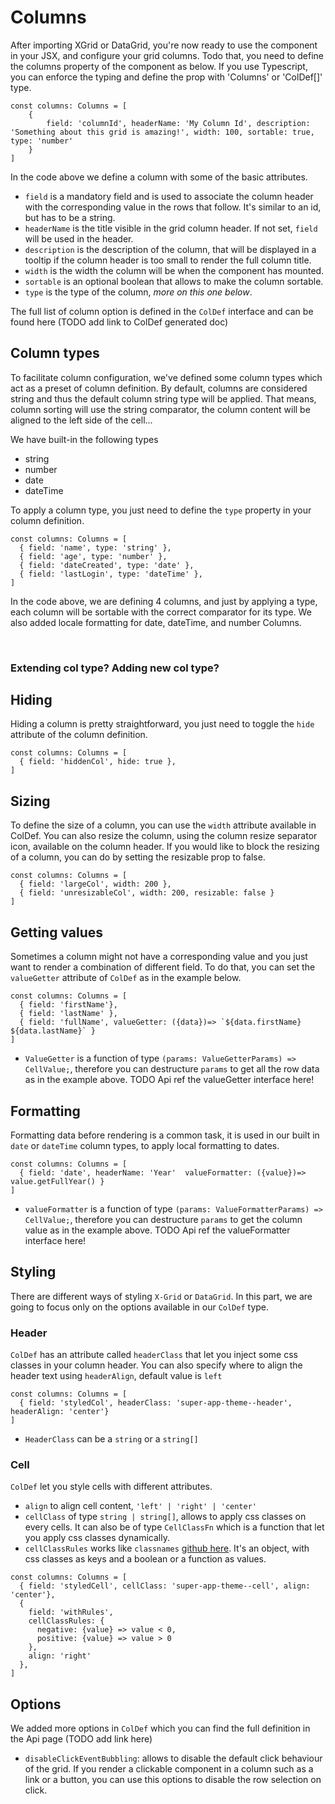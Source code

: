
<Meta title="1. Docs/2. Columns" component={XGrid} />

# Columns

After importing XGrid or DataGrid, you're now ready to use the component in your JSX, and configure your grid columns.
Todo that, you need to define the columns property of the component as below.
If you use Typescript, you can enforce the typing and define the prop with 'Columns' or 'ColDef[]' type.

```tsx
const columns: Columns = [
    {
        field: 'columnId', headerName: 'My Column Id', description: 'Something about this grid is amazing!', width: 100, sortable: true, type: 'number'
    }
]
```
In the code above we define a column with some of the basic attributes.
- `field` is a mandatory field and is used to associate the column header with the corresponding value in the rows that follow. It's similar to an id, but has to be a string.
- `headerName` is the title visible in the grid column header. If not set, `field` will be used in the header.
- `description` is the description of the column, that will be displayed in a tooltip if the column header is too small to render the full column title.
- `width` is the width the column will be when the component has mounted.
- `sortable` is an optional boolean that allows to make the column sortable.
- `type` is the type of the column, *more on this one below*.

The full list of column option is defined in the `ColDef` interface and can be found here (TODO add link to ColDef generated doc)

## Column types

To facilitate column configuration, we've defined some column types which act as a preset of column definition.
By default, columns are considered string and thus the default column string type will be applied.
That means, column sorting will use the string comparator, the column content will be aligned to the left side of the cell...

We have built-in the following types
 - string
 - number
 - date
 - dateTime

To apply a column type, you just need to define the `type` property in your column definition.
```tsx
const columns: Columns = [
  { field: 'name', type: 'string' },
  { field: 'age', type: 'number' },
  { field: 'dateCreated', type: 'date' },
  { field: 'lastLogin', type: 'dateTime' },
]
```
In the code above, we are defining 4 columns, and just by applying a type, each column will be sortable with the correct comparator for its type.
We also added locale formatting for date, dateTime, and number Columns.

<ColumnTypesDemo />
<br />

### Extending col type? Adding new col type?

## Hiding
Hiding a column is pretty straightforward, you just need to toggle the `hide` attribute of the column definition.
```tsx
const columns: Columns = [
  { field: 'hiddenCol', hide: true },
]
```
<HideColumnDemo />

## Sizing

To define the size of a column, you can use the `width` attribute available in ColDef. You can also resize the column, using the column resize separator icon, available on the column header. If you would like to block the resizing of a column, you can do by setting the resizable prop to false.

```tsx
const columns: Columns = [
  { field: 'largeCol', width: 200 },
  { field: 'unresizableCol', width: 200, resizable: false }
]
```
## Getting values
Sometimes a column might not have a corresponding value and you just want to render a combination of different field.
To do that, you can set the `valueGetter` attribute of `ColDef` as in the example below.

 ```tsx
 const columns: Columns = [
   { field: 'firstName'},
   { field: 'lastName' },
   { field: 'fullName', valueGetter: ({data})=> `${data.firstName} ${data.lastName}` }
 ]
 ```
- `ValueGetter` is a function of type `(params: ValueGetterParams) => CellValue;`, therefore you can destructure `params` to get all the row data as in the example above.
TODO Api ref the valueGetter interface here!

<ValueGetterDemo />

## Formatting
Formatting data before rendering is a common task, it is used in our built in `date` or `dateTime` column types, to apply local formatting to dates.

 ```tsx
 const columns: Columns = [
   { field: 'date', headerName: 'Year'  valueFormatter: ({value})=> value.getFullYear() }
 ]
 ```
 - `valueFormatter` is a function of type `(params: ValueFormatterParams) => CellValue;`, therefore you can destructure `params` to get the column value as in the example above.
 TODO Api ref the valueFormatter interface here!

<FormattingDemo />

## Styling
There are different ways of styling `X-Grid` or `DataGrid`. In this part, we are going to focus only on the options available in our `ColDef` type.
### Header
`ColDef` has an attribute called `headerClass` that let you inject some css classes in your column header.
You can also specify where to align the header text using `headerAlign`, default value is `left`

 ```tsx
 const columns: Columns = [
   { field: 'styledCol', headerClass: 'super-app-theme--header', headerAlign: 'center'}
 ]
 ```
- `HeaderClass` can be a `string` or a `string[]`
<StyleHeaderDemo />

### Cell
`ColDef` let you style cells with different attributes.
- `align` to align cell content, `'left' | 'right' | 'center'`
- `cellClass` of type `string | string[]`, allows to apply css classes on every cells. It can also be of type `CellClassFn` which is a function that let you apply css classes dynamically.
- `cellClassRules` works like `classnames` [github here](https://github.com/JedWatson/classnames). It's an object, with css classes as keys and a boolean or a function as values.

 ```tsx
 const columns: Columns = [
   { field: 'styledCell', cellClass: 'super-app-theme--cell', align: 'center'},
   {
     field: 'withRules',
     cellClassRules: {
       negative: {value} => value < 0,
       positive: {value} => value > 0
     },
     align: 'right'
   },
 ]
 ```
<StyleCellDemo />

## Options
We added more options in `ColDef` which you can find the full definition in the Api page (TODO add link here)

   - `disableClickEventBubbling`: allows to disable the default click behaviour of the grid. If you render a clickable component in a column such as a link or a button, you can use this options to disable the row selection on click.
